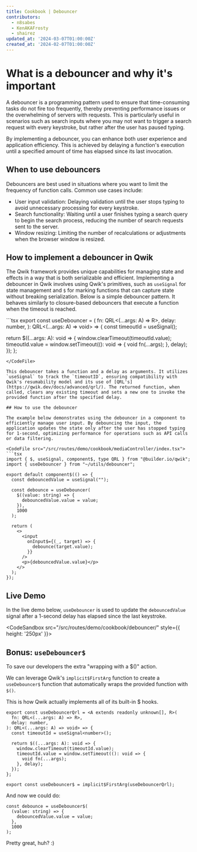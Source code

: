 ```yaml
---
title: Cookbook | Debouncer
contributors:
  - n8sabes
  - KenAKAFrosty
  - shairez
updated_at: '2024-03-07T01:00:00Z'
created_at: '2024-02-07T01:00:00Z'
---
```



# What is a debouncer and why it's important

A debouncer is a programming pattern used to ensure that time-consuming tasks do not fire too frequently, thereby preventing performance issues or the overwhelming of servers with requests. This is particularly useful in scenarios such as search inputs where you may not want to trigger a search request with every keystroke, but rather after the user has paused typing. 

By implementing a debouncer, you can enhance both user experience and application efficiency. This is achieved by delaying a function's execution until a specified amount of time has elapsed since its last invocation.


## When to use debouncers

Debouncers are best used in situations where you want to limit the frequency of function calls. Common use cases include:

- User input validation: Delaying validation until the user stops typing to avoid unnecessary processing for every keystroke.
- Search functionality: Waiting until a user finishes typing a search query to begin the search process, reducing the number of search requests sent to the server.
- Window resizing: Limiting the number of recalculations or adjustments when the browser window is resized.

## How to implement a debouncer in Qwik

The Qwik framework provides unique capabilities for managing state and effects in a way that is both serializable and efficient. Implementing a debouncer in Qwik involves using Qwik's primitives, such as `useSignal` for state management and `$` for marking functions that can capture state without breaking serialization. Below is a simple debouncer pattern. It behaves similarly to closure-based debouncers that execute a function when the timeout is reached.

<CodeFile src="/src/routes/demo/cookbook/mediaController/index.tsx">
```tsx
export const useDebouncer = <A extends readonly unknown[], R>(
  fn: QRL<(...args: A) => R>,
  delay: number,
): QRL<(...args: A) => void> => {
  const timeoutId = useSignal<number>();

  return $((...args: A): void => {
    window.clearTimeout(timeoutId.value);
    timeoutId.value = window.setTimeout((): void => {
      void fn(...args);
    }, delay);
  });
};
```
</CodeFile>

This debouncer takes a function and a delay as arguments. It utilizes `useSignal` to track the `timeoutID`, ensuring compatibility with Qwik's resumability model and its use of [QRL's](https://qwik.dev/docs/advanced/qrl/). The returned function, when called, clears any existing timeout and sets a new one to invoke the provided function after the specified delay.

## How to use the debouncer

The example below demonstrates using the debouncer in a component to efficiently manage user input. By debouncing the input, the application updates the state only after the user has stopped typing for 1-second, optimizing performance for operations such as API calls or data filtering.

<CodeFile src="/src/routes/demo/cookbook/mediaController/index.tsx">
```tsx
import { $, useSignal, component$, type QRL } from "@builder.io/qwik";
import { useDebouncer } from "~/utils/debouncer";

export default component$(() => {
  const debouncedValue = useSignal("");

  const debounce = useDebouncer(
    $((value: string) => {
      debouncedValue.value = value;
    }),
    1000
  );

  return (
    <>
      <input
        onInput$={(_, target) => {
          debounce(target.value);
        }}
      />
      <p>{debouncedValue.value}</p>
    </>
  );
});
```
</CodeFile>

## Live Demo

In the live demo below, `useDebouncer` is used to update the `debouncedValue` signal after a 1-second delay has elapsed since the last keystroke.

<CodeSandbox src="/src/routes/demo/cookbook/debouncer/"  style={{ height: '250px' }}>
</CodeSandbox>

## Bonus: `useDebouncer$`

To save our developers the extra "wrapping with a $()" action.

We can leverage Qwik's `implicit$FirstArg` function to create a `useDebouncer$` function that automatically wraps the provided function with `$()`.

This is how Qwik actually implements all of its built-in $ hooks.

```tsx
export const useDebouncerQrl = <A extends readonly unknown[], R>(
  fn: QRL<(...args: A) => R>,
  delay: number,
): QRL<(...args: A) => void> => {
  const timeoutId = useSignal<number>();

  return $((...args: A): void => {
    window.clearTimeout(timeoutId.value);
    timeoutId.value = window.setTimeout((): void => {
      void fn(...args);
    }, delay);
  });
};

export const useDebouncer$ = implicit$FirstArg(useDebouncerQrl);
```

And now we could do:

```tsx
const debounce = useDebouncer$(
  (value: string) => {
    debouncedValue.value = value;
  },
  1000
);
```

Pretty great, huh? :)


